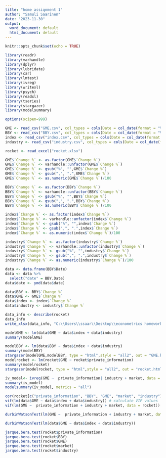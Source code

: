 ---
title: "home assiqnment 1"
author: "Samuli Saarinen"
date: "2023-11-30"
output:
  word_document: default
  html_document: default
---

```{r setup, include=FALSE}
knitr::opts_chunk$set(echo = TRUE)
```

```{r data import and packages, message=FALSE, warning=FALSE, include=FALSE}
library(readr)
library(varhandle)
library(dplyr)
library(lubridate)
library(car)
library(lmtest)
library(ivreg)
library(writexl)
library(psych)
library(readxl)
library(tseries)
library(stargazer)
library(modelsummary)

options(scipen=999)

GME <- read_csv("GME.csv", col_types = cols(Date = col_date(format = "%m/%d/%Y")))
BBY <- read_csv("BBY.csv", col_types = cols(Date = col_date(format = "%m/%d/%Y")))
index <- read_csv("index.csv", col_types = cols(Date = col_date(format = "%m/%d/%Y")))
industry <- read_csv("industry.csv", col_types = cols(Date = col_date(format = "%m/%d/%Y")))

rocket <- read_excel("rocket.xlsx")
```

```{r data cleaning, message=FALSE, warning=FALSE, include=FALSE}
GME$`Change %` <- as.factor(GME$`Change %`)
GME$`Change %` <- varhandle::unfactor(GME$`Change %`)
GME$`Change %` <- gsub("%", "",GME$`Change %`)
GME$`Change %` <- gsub(",", ".",GME$`Change %`)
GME$`Change %` <- as.numeric(GME$`Change %`)/100

BBY$`Change %` <- as.factor(BBY$`Change %`)
BBY$`Change %` <- varhandle::unfactor(BBY$`Change %`)
BBY$`Change %` <- gsub("%", "",BBY$`Change %`)
BBY$`Change %` <- gsub(",", ".",BBY$`Change %`)
BBY$`Change %` <- as.numeric(BBY$`Change %`)/100

index$`Change %` <- as.factor(index$`Change %`)
index$`Change %` <- varhandle::unfactor(index$`Change %`)
index$`Change %` <- gsub("%", "",index$`Change %`)
index$`Change %` <- gsub(",", ".",index$`Change %`)
index$`Change %` <- as.numeric(index$`Change %`)/100

industry$`Change %` <- as.factor(industry$`Change %`)
industry$`Change %` <- varhandle::unfactor(industry$`Change %`)
industry$`Change %` <- gsub("%", "",industry$`Change %`)
industry$`Change %` <- gsub(",", ".",industry$`Change %`)
industry$`Change %` <- as.numeric(industry$`Change %`)/100
```

```{r creating dataset}
data <- data.frame(BBY$Date)
data <- data %>%
  select("date" = BBY.Date)
data$date <- ymd(data$date)

data$BBY <- BBY$`Change %`
data$GME <- GME$`Change %`
data$index <- index$`Change %`
data$industry <- industry$`Change %`

data_info <- describe(rocket)
data_info
write_xlsx(data_info, "C:\\Users\\ssaar\\Desktop\\econometrics homework\\data_info.xlsx")
```

```{r regressions}
modelGME <- lm(data$GME ~ data$index + data$industry)
summary(modelGME)

modelBBY <- lm(data$BBY ~ data$index + data$industry)
summary(modelBBY)
stargazer(modelGME,modelBBY, type = "html",style = "all2", out = "GME.html")
modelrocket <- lm(rocket$GME ~ rocket$private_information)
summary(modelrocket)
stargazer(modelrocket, type = "html",style = "all2", out = "rocket.html")

iv_model<- ivreg(GME ~  private_information| industry + market, data = rocket)
summary(iv_model)
modelsummary(iv_model, metrics = "all")


```

```{r Accrual Check for multicollinearity}
cor(rocket[c("private_information", "BBY", "GME", "market", "industry")]) # check correlation between independent variables
vif(lm(data$GME ~ data$index + data$industry)) # calculate VIF values
vif(lm(GME ~  private_information + industry + market, data = rocket)) # calculate VIF values

```
```{r durbinwatson }
durbinWatsonTest(lm(GME ~  private_information + industry + market, data = rocket))

durbinWatsonTest(lm(data$GME ~ data$index + data$industry))

jarque.bera.test(rocket$private_information)
jarque.bera.test(rocket$BBY)
jarque.bera.test(rocket$GME)
jarque.bera.test(rocket$market)
jarque.bera.test(rocket$industry)

```


